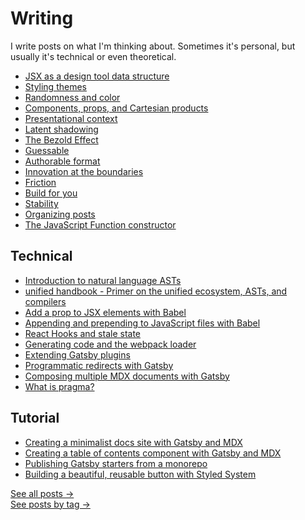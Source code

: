 
# Writing

I write posts on what I'm thinking about. Sometimes it's personal, but
usually it's technical or even theoretical.

- [JSX as a design tool data structure](/jsx-as-a-design-tool-data-structure)
- [Styling themes](/styling-themes)
- [Randomness and color](/randomness-and-color)
- [Components, props, and Cartesian products](/cartesian-product)
- [Presentational context](/presentational-context)
- [Latent shadowing](/latent-component-shadowing)
- [The Bezold Effect](/bezold-effect)
- [Guessable](/guessable)
- [Authorable format](/authorable-format)
- [Innovation at the boundaries](/innovation-at-the-boundaries)
- [Friction](/friction)
- [Build for you](/build-for-you)
- [Stability](/stability)
- [Organizing posts](/organizing-posts)
- [The JavaScript Function constructor](/function-constructor)

## Technical

- [Introduction to natural language ASTs](/introduction-to-natural-language-asts)
- [unified handbook - Primer on the unified ecosystem, ASTs, and compilers](https://github.com/unifiedjs/handbook)
- [Add a prop to JSX elements with Babel](/add-a-prop-to-jsx-elements-with-babel)
- [Appending and prepending to JavaScript files with Babel](/appending-and-prepending-with-babel)
- [React Hooks and stale state](/react-hooks-stale-state)
- [Generating code and the webpack loader](/generating-code-webpack-loader)
- [Extending Gatsby plugins](/extending-gatsby-plugins)
- [Programmatic redirects with Gatsby](/programmatic-redirects-with-gatsby)
- [Composing multiple MDX documents with Gatsby](/composing-multiple-mdx-documents-with-gatsby)
- [What is pragma?](/jsx-pragma)

## Tutorial

- [Creating a minimalist docs site with Gatsby and MDX](/creating-a-minimalist-docs-site-with-gatsby-and-mdx)
- [Creating a table of contents component with Gatsby and MDX](/mdx-table-of-contents-components-in-gatsby)
- [Publishing Gatsby starters from a monorepo](/publishing-gatsby-starters-from-monorepo)
- [Building a beautiful, reusable button with Styled System](/styled-system-button)

<div style={{ marginTop: '100px' }} />

[See all posts &rarr;](/writing/archives) <br />
[See posts by tag &rarr;](/writing/tags)
